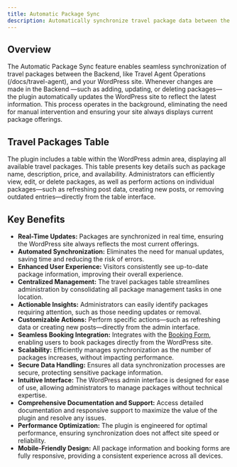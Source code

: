 ```yaml
---
title: Automatic Package Sync
description: Automatically synchronize travel package data between the Backend, and your WordPress site, ensuring real-time updates and seamless content management.
---
```



## Overview

The Automatic Package Sync feature enables seamless synchronization of travel packages between the Backend, like Travel Agent Operations (/docs/travel-agent), and your WordPress site. Whenever changes are made in the Backend —such as adding, updating, or deleting packages—the plugin automatically updates the WordPress site to reflect the latest information. This process operates in the background, eliminating the need for manual intervention and ensuring your site always displays current package offerings.


## Travel Packages Table

The plugin includes a table within the WordPress admin area, displaying all available travel packages. This table presents key details such as package name, description, price, and availability. Administrators can efficiently view, edit, or delete packages, as well as perform actions on individual packages—such as refreshing post data, creating new posts, or removing outdated entries—directly from the table interface.


## Key Benefits

- **Real-Time Updates:** Packages are synchronized in real time, ensuring the WordPress site always reflects the most current offerings.
- **Automated Synchronization:** Eliminates the need for manual updates, saving time and reducing the risk of errors.
- **Enhanced User Experience:** Visitors consistently see up-to-date package information, improving their overall experience.
- **Centralized Management:** The travel packages table streamlines administration by consolidating all package management tasks in one location.
- **Actionable Insights:** Administrators can easily identify packages requiring attention, such as those needing updates or removal.
- **Customizable Actions:** Perform specific actions—such as refreshing data or creating new posts—directly from the admin interface.
- **Seamless Booking Integration:** Integrates with the [Booking Form](/docs/travel-agent-web-bookings), enabling users to book packages directly from the WordPress site.
- **Scalability:** Efficiently manages synchronization as the number of packages increases, without impacting performance.
- **Secure Data Handling:** Ensures all data synchronization processes are secure, protecting sensitive package information.
- **Intuitive Interface:** The WordPress admin interface is designed for ease of use, allowing administrators to manage packages without technical expertise.
- **Comprehensive Documentation and Support:** Access detailed documentation and responsive support to maximize the value of the plugin and resolve any issues.
- **Performance Optimization:** The plugin is engineered for optimal performance, ensuring synchronization does not affect site speed or reliability.
- **Mobile-Friendly Design:** All package information and booking forms are fully responsive, providing a consistent experience across all devices.
